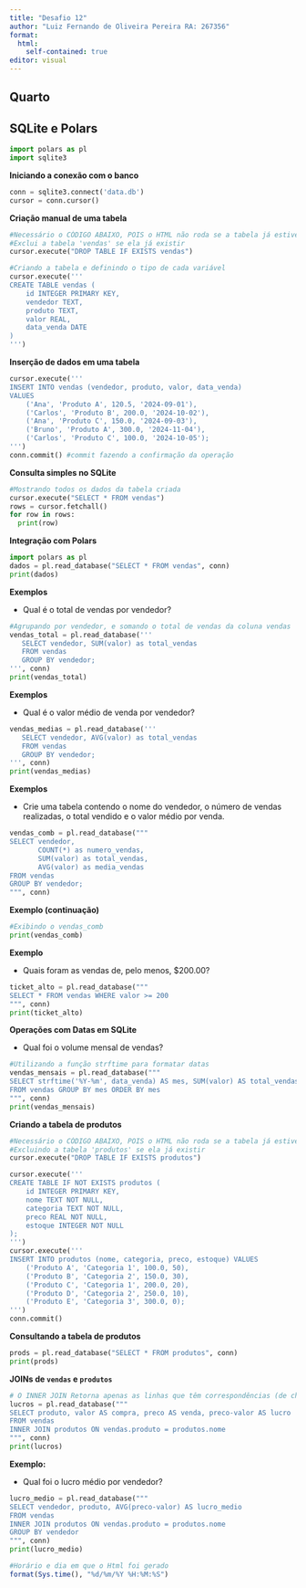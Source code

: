 ---
title: "Desafio 12"
author: "Luiz Fernando de Oliveira Pereira RA: 267356"
format: 
  html:
    self-contained: true
editor: visual
---

## Quarto

## SQLite e Polars

```{python}
import polars as pl
import sqlite3
```

**Iniciando a conexão com o banco**

```{python}
conn = sqlite3.connect('data.db')
cursor = conn.cursor()

```

**Criação manual de uma tabela**

```{python}
#Necessário o CÓDIGO ABAIXO, POIS o HTML não roda se a tabela já estiver criada
#Exclui a tabela 'vendas' se ela já existir
cursor.execute("DROP TABLE IF EXISTS vendas")

#Criando a tabela e definindo o tipo de cada variável
cursor.execute('''
CREATE TABLE vendas (
    id INTEGER PRIMARY KEY,
    vendedor TEXT,
    produto TEXT,
    valor REAL,
    data_venda DATE
)
''')
```

**Inserção de dados em uma tabela**

```{python}
cursor.execute('''
INSERT INTO vendas (vendedor, produto, valor, data_venda)
VALUES
    ('Ana', 'Produto A', 120.5, '2024-09-01'),
    ('Carlos', 'Produto B', 200.0, '2024-10-02'),
    ('Ana', 'Produto C', 150.0, '2024-09-03'),
    ('Bruno', 'Produto A', 300.0, '2024-11-04'),
    ('Carlos', 'Produto C', 100.0, '2024-10-05');
''')
conn.commit() #commit fazendo a confirmação da operação
```

**Consulta simples no SQLite**

```{python}
#Mostrando todos os dados da tabela criada
cursor.execute("SELECT * FROM vendas")
rows = cursor.fetchall()
for row in rows:
  print(row)
```

**Integração com Polars**

```{python}
import polars as pl
dados = pl.read_database("SELECT * FROM vendas", conn)
print(dados)
```

**Exemplos**

-   Qual é o total de vendas por vendedor?

```{python}
#Agrupando por vendedor, e somando o total de vendas da coluna vendas
vendas_total = pl.read_database('''
   SELECT vendedor, SUM(valor) as total_vendas
   FROM vendas
   GROUP BY vendedor;
''', conn)
print(vendas_total)
```

**Exemplos**

-   Qual é o valor médio de venda por vendedor?

```{python}
vendas_medias = pl.read_database('''
   SELECT vendedor, AVG(valor) as total_vendas
   FROM vendas
   GROUP BY vendedor;
''', conn)
print(vendas_medias)
```

**Exemplos**

-   Crie uma tabela contendo o nome do vendedor, o número de vendas realizadas, o total vendido e o valor médio por venda.

```{python}
vendas_comb = pl.read_database("""
SELECT vendedor, 
       COUNT(*) as numero_vendas,
       SUM(valor) as total_vendas, 
       AVG(valor) as media_vendas
FROM vendas
GROUP BY vendedor;
""", conn)
```

**Exemplo (continuação)**

```{python}
#Exibindo o vendas_comb
print(vendas_comb)
```

**Exemplo**

-   Quais foram as vendas de, pelo menos, \$200.00?

```{python}
ticket_alto = pl.read_database("""
SELECT * FROM vendas WHERE valor >= 200
""", conn)
print(ticket_alto)
```

**Operações com Datas em SQLite**

-   Qual foi o volume mensal de vendas?

```{python}
#Utilizando a função strftime para formatar datas
vendas_mensais = pl.read_database("""
SELECT strftime('%Y-%m', data_venda) AS mes, SUM(valor) AS total_vendas
FROM vendas GROUP BY mes ORDER BY mes
""", conn)
print(vendas_mensais)
```

**Criando a tabela de produtos**

```{python}
#Necessário o CÓDIGO ABAIXO, POIS o HTML não roda se a tabela já estiver criada
#Excluindo a tabela 'produtos' se ela já existir
cursor.execute("DROP TABLE IF EXISTS produtos")

cursor.execute('''
CREATE TABLE IF NOT EXISTS produtos (
    id INTEGER PRIMARY KEY,
    nome TEXT NOT NULL,
    categoria TEXT NOT NULL,
    preco REAL NOT NULL,
    estoque INTEGER NOT NULL
);
''')
cursor.execute('''
INSERT INTO produtos (nome, categoria, preco, estoque) VALUES
    ('Produto A', 'Categoria 1', 100.0, 50),
    ('Produto B', 'Categoria 2', 150.0, 30),
    ('Produto C', 'Categoria 1', 200.0, 20),
    ('Produto D', 'Categoria 2', 250.0, 10),
    ('Produto E', 'Categoria 3', 300.0, 0);
''')
conn.commit()
```

**Consultando a tabela de produtos**

```{python}
prods = pl.read_database("SELECT * FROM produtos", conn)
print(prods)
```

**JOINs de `vendas` e `produtos`**

```{python}
# O INNER JOIN Retorna apenas as linhas que têm correspondências (de chaves) nas duas tabelas.
lucros = pl.read_database("""
SELECT produto, valor AS compra, preco AS venda, preco-valor AS lucro
FROM vendas
INNER JOIN produtos ON vendas.produto = produtos.nome
""", conn)
print(lucros)
```

**Exemplo:**

-   Qual foi o lucro médio por vendedor?

```{python}
lucro_medio = pl.read_database("""
SELECT vendedor, produto, AVG(preco-valor) AS lucro_medio
FROM vendas
INNER JOIN produtos ON vendas.produto = produtos.nome
GROUP BY vendedor
""", conn)
print(lucro_medio)
```

```{r}
#Horário e dia em que o Html foi gerado
format(Sys.time(), "%d/%m/%Y %H:%M:%S")
```
